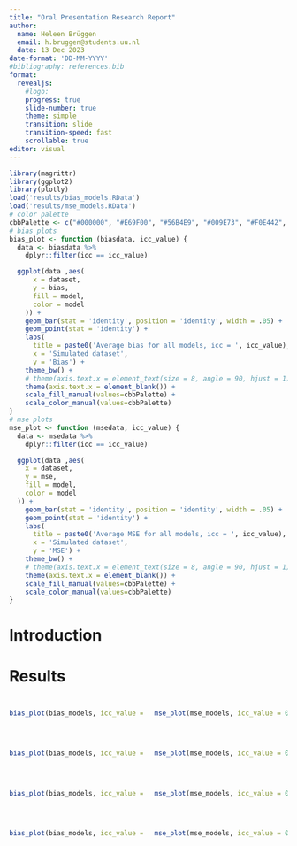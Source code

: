 ```yaml
---
title: "Oral Presentation Research Report"
author: 
  name: Heleen Brüggen
  email: h.bruggen@students.uu.nl
  date: 13 Dec 2023
date-format: 'DD-MM-YYYY'
#bibliography: references.bib
format: 
  revealjs:
    #logo:
    progress: true
    slide-number: true
    theme: simple
    transition: slide
    transition-speed: fast
    scrollable: true
editor: visual
---
```

```r
library(magrittr)
library(ggplot2)
library(plotly)
load('results/bias_models.RData')
load('results/mse_models.RData')
# color palette
cbbPalette <- c("#000000", "#E69F00", "#56B4E9", "#009E73", "#F0E442", "#0072B2", "#D55E00", "#CC79A7")
# bias plots
bias_plot <- function (biasdata, icc_value) {
  data <- biasdata %>%
    dplyr::filter(icc == icc_value)

  ggplot(data ,aes(
      x = dataset,
      y = bias,
      fill = model,
      color = model
    )) +
    geom_bar(stat = 'identity', position = 'identity', width = .05) +
    geom_point(stat = 'identity') +
    labs(
      title = paste0('Average bias for all models, icc = ', icc_value),
      x = 'Simulated dataset',
      y = 'Bias') +
    theme_bw() +
    # theme(axis.text.x = element_text(size = 8, angle = 90, hjust = 1)) +
    theme(axis.text.x = element_blank()) +
    scale_fill_manual(values=cbbPalette) +
    scale_color_manual(values=cbbPalette)
}
# mse plots
mse_plot <- function (msedata, icc_value) {
  data <- msedata %>%
    dplyr::filter(icc == icc_value)

  ggplot(data ,aes(
    x = dataset,
    y = mse,
    fill = model,
    color = model
  )) +
    geom_bar(stat = 'identity', position = 'identity', width = .05) +
    geom_point(stat = 'identity') +
    labs(
      title = paste0('Average MSE for all models, icc = ', icc_value),
      x = 'Simulated dataset',
      y = 'MSE') +
    theme_bw() +
    # theme(axis.text.x = element_text(size = 8, angle = 90, hjust = 1)) +
    theme(axis.text.x = element_blank()) +
    scale_fill_manual(values=cbbPalette) +
    scale_color_manual(values=cbbPalette)
}
```

# Introduction

# Results 
## {auto-animate=true}
::: {.columns}
:::: {.column width="50%"}
```r
bias_plot(bias_models, icc_value = 0) %>% ggplotly()
```
:::
::: {.column width="50%"}
```r
mse_plot(mse_models, icc_value = 0) %>% ggplotly()
```
:::
:::
## {auto-animate=true}
::: {.columns}
:::: {.column width="50%"}
```r
bias_plot(bias_models, icc_value = 0.05) %>% ggplotly()
```
:::
::: {.column width="50%"}
```r
mse_plot(mse_models, icc_value = 0.05) %>% ggplotly()
```
:::
:::
## {auto-animate=true}
::: {.columns}
:::: {.column width="50%"}
```r
bias_plot(bias_models, icc_value = 0.3) %>% ggplotly()
```
:::
::: {.column width="50%"}
```r
mse_plot(mse_models, icc_value = 0.3) %>% ggplotly()
```
:::
:::
## {auto-animate=true}
::: {.columns}
:::: {.column width="50%"}
```r
bias_plot(bias_models, icc_value = 0.5) %>% ggplotly()
```
:::
::: {.column width="50%"}
```r
mse_plot(mse_models, icc_value = 0.5) %>% ggplotly()
```
:::
:::
